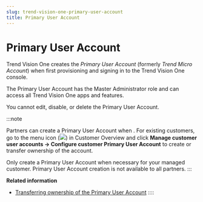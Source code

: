 ```yaml
---
slug: trend-vision-one-primary-user-account
title: Primary User Account
---
```

# Primary User Account

Trend Vision One creates the *Primary User Account* (formerly *Trend Micro Account*) when first provisioning and signing in to the Trend Vision One console.

The Primary User Account has the Master Administrator role and can access all Trend Vision One apps and features.

You cannot edit, disable, or delete the Primary User Account.

:::note

Partners can create a Primary User Account when . For existing customers, go to the menu icon (![](/images/options=ddb0b67f-0654-4aa5-8bc7-48ec554c5448.webp)) in Customer Overview and click **Manage customer user accounts → Configure customer Primary User Account** to create or transfer ownership of the account.

Only create a Primary User Account when necessary for your managed customer. Primary User Account creation is not available to all partners.
:::

**Related information**

- [Transferring ownership of the Primary User Account](transfer-primary-account.md "Transfer ownership of the Primary User Account to a local account within the same business.")
::::
